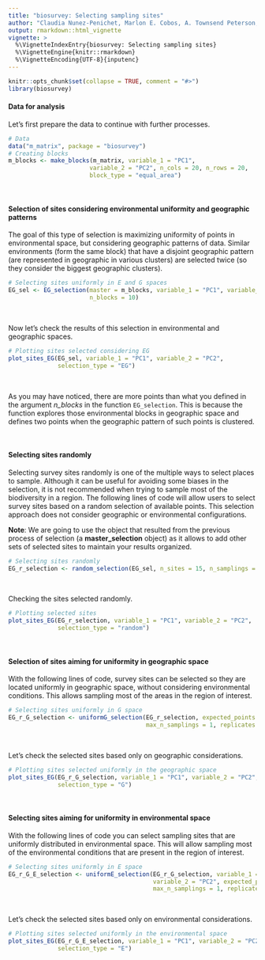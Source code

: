 ```yaml
---
title: "biosurvey: Selecting sampling sites"
author: "Claudia Nunez-Penichet, Marlon E. Cobos, A. Townsend Peterson, Jorge Soberon, Narayani Barve, Vijay Barve, Tomer Gueta"
output: rmarkdown::html_vignette
vignette: >
  %\VignetteIndexEntry{biosurvey: Selecting sampling sites}
  %\VignetteEngine{knitr::rmarkdown}
  %\VignetteEncoding{UTF-8}{inputenc}
---
```


```r
knitr::opts_chunk$set(collapse = TRUE, comment = "#>")
library(biosurvey)
```

#### Data for analysis

Let's first prepare the data to continue with further processes.

```r
# Data
data("m_matrix", package = "biosurvey")
# Creating blocks
m_blocks <- make_blocks(m_matrix, variable_1 = "PC1",
                       variable_2 = "PC2", n_cols = 20, n_rows = 20,
                       block_type = "equal_area")
```

<br>

#### Selection of sites considering environmental uniformity and geographic patterns

The goal of this type of selection is maximizing uniformity of points in environmental space, but considering geographic patterns of data. Similar environments (form the same block) that have a disjoint geographic pattern (are represented in geographic in various clusters) are selected twice (so they consider the biggest geographic clusters).


```r
# Selecting sites uniformly in E and G spaces
EG_sel <- EG_selection(master = m_blocks, variable_1 = "PC1", variable_2 = "PC2",
                       n_blocks = 10)
```

<br>

Now let's check the results of this selection in environmental and geographic spaces. 

```r
# Plotting sites selected considering EG
plot_sites_EG(EG_sel, variable_1 = "PC1", variable_2 = "PC2",
              selection_type = "EG")
```

<br>

As you may have noticed, there are more points than what you defined in the argument *n_blocks* in the function `EG_selection`. This is because the function explores those environmental blocks in geographic space and defines two points when the geographic pattern of such points is clustered.

<br>

#### Selecting sites randomly

Selecting survey sites randomly is one of the multiple ways to select places to sample. Although it can be useful for avoiding some biases in the selection, it is not recommended  when trying to sample most of the biodiversity in a region. The following lines of code will allow users to select survey sites based on a random selection of available points. This selection approach does not consider geographic or environmental configurations.

**Note**: We are going to use the object that resulted from the previous process of selection (a **master_selection** object) as it allows to add other sets of selected sites to maintain your results organized. 

```r
# Selecting sites randomly
EG_r_selection <- random_selection(EG_sel, n_sites = 15, n_samplings = 5)
```

<br>

Checking the sites selected randomly.

```r
# Plotting selected sites
plot_sites_EG(EG_r_selection, variable_1 = "PC1", variable_2 = "PC2",
              selection_type = "random")
```

<br>

#### Selection of sites aiming for uniformity in geographic space

With the following lines of code, survey sites can be selected so they are located uniformly in geographic space, without considering environmental conditions. This allows sampling most of the areas in the region of interest.

```r
# Selecting sites uniformly in G space
EG_r_G_selection <- uniformG_selection(EG_r_selection, expected_points = 15, 
                                       max_n_samplings = 1, replicates = 5)
```

<br>

Let's check the selected sites based only on geographic considerations.

```r
# Plotting sites selected uniformly in the geographic space
plot_sites_EG(EG_r_G_selection, variable_1 = "PC1", variable_2 = "PC2",
              selection_type = "G")
```

<br>

#### Selecting sites aiming for uniformity in environmental space

With the following lines of code you can select sampling sites that are uniformly distributed in environmental space. This will allow sampling most of the environmental conditions that are present in the region of interest.

```r
# Selecting sites uniformly in E space
EG_r_G_E_selection <- uniformE_selection(EG_r_G_selection, variable_1 = "PC1", 
                                         variable_2 = "PC2", expected_points = 15, 
                                         max_n_samplings = 1, replicates = 5)
```

<br>

Let's check the selected sites based only on environmental considerations.

```r
# Plotting sites selected uniformly in the environmental space
plot_sites_EG(EG_r_G_E_selection, variable_1 = "PC1", variable_2 = "PC2",
              selection_type = "E")
```

